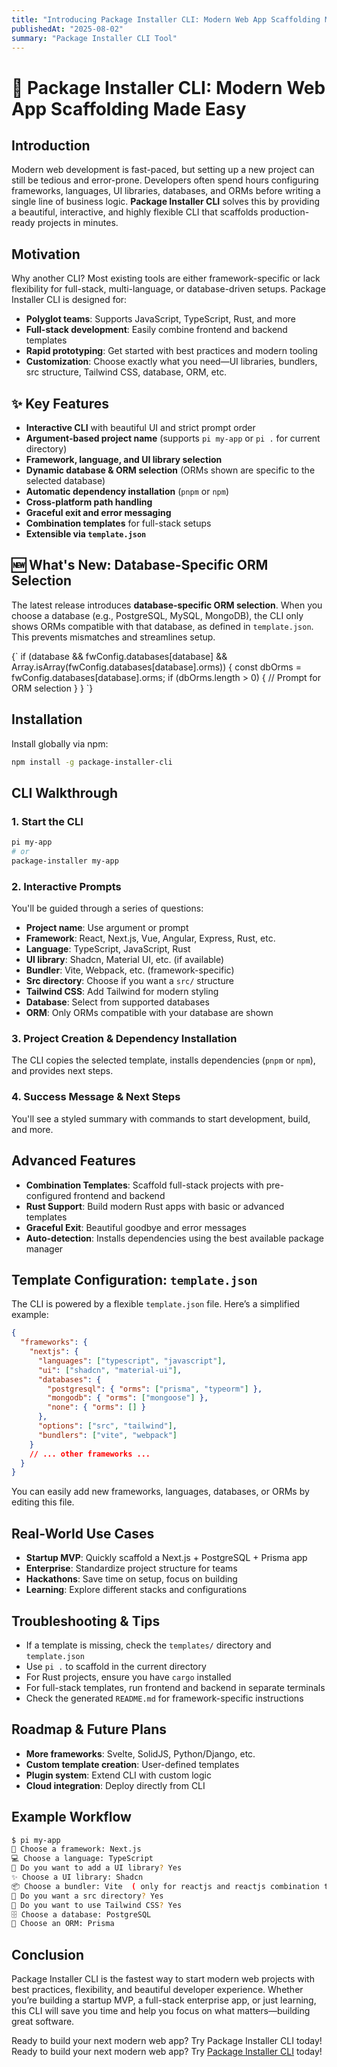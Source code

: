 ```yaml
---
title: "Introducing Package Installer CLI: Modern Web App Scaffolding Made Easy"
publishedAt: "2025-08-02"
summary: "Package Installer CLI Tool"
---
```



# 🚀 Package Installer CLI: Modern Web App Scaffolding Made Easy

## Introduction

Modern web development is fast-paced, but setting up a new project can still be tedious and error-prone. Developers often spend hours configuring frameworks, languages, UI libraries, databases, and ORMs before writing a single line of business logic. **Package Installer CLI** solves this by providing a beautiful, interactive, and highly flexible CLI that scaffolds production-ready projects in minutes.

## Motivation

Why another CLI? Most existing tools are either framework-specific or lack flexibility for full-stack, multi-language, or database-driven setups. Package Installer CLI is designed for:

- **Polyglot teams**: Supports JavaScript, TypeScript, Rust, and more
- **Full-stack development**: Easily combine frontend and backend templates
- **Rapid prototyping**: Get started with best practices and modern tooling
- **Customization**: Choose exactly what you need—UI libraries, bundlers, src structure, Tailwind CSS, database, ORM, etc.

## ✨ Key Features

- **Interactive CLI** with beautiful UI and strict prompt order
- **Argument-based project name** (supports `pi my-app` or `pi .` for current directory)
- **Framework, language, and UI library selection**
- **Dynamic database & ORM selection** (ORMs shown are specific to the selected database)
- **Automatic dependency installation** (`pnpm` or `npm`)
- **Cross-platform path handling**
- **Graceful exit and error messaging**
- **Combination templates** for full-stack setups
- **Extensible via `template.json`**

## 🆕 What's New: Database-Specific ORM Selection

The latest release introduces **database-specific ORM selection**. When you choose a database (e.g., PostgreSQL, MySQL, MongoDB), the CLI only shows ORMs compatible with that database, as defined in `template.json`. This prevents mismatches and streamlines setup.

<Highlight>
{`
if (database && fwConfig.databases[database] && Array.isArray(fwConfig.databases[database].orms)) {
  const dbOrms = fwConfig.databases[database].orms;
  if (dbOrms.length > 0) {
    // Prompt for ORM selection
  }
}
`}
</Highlight>

## Installation

Install globally via npm:

```bash
npm install -g package-installer-cli
```

## CLI Walkthrough

### 1. Start the CLI

```bash
pi my-app
# or
package-installer my-app
```

### 2. Interactive Prompts

You'll be guided through a series of questions:

- **Project name**: Use argument or prompt
- **Framework**: React, Next.js, Vue, Angular, Express, Rust, etc.
- **Language**: TypeScript, JavaScript, Rust
- **UI library**: Shadcn, Material UI, etc. (if available)
- **Bundler**: Vite, Webpack, etc. (framework-specific)
- **Src directory**: Choose if you want a `src/` structure
- **Tailwind CSS**: Add Tailwind for modern styling
- **Database**: Select from supported databases
- **ORM**: Only ORMs compatible with your database are shown

### 3. Project Creation & Dependency Installation

The CLI copies the selected template, installs dependencies (`pnpm` or `npm`), and provides next steps.

### 4. Success Message & Next Steps

You'll see a styled summary with commands to start development, build, and more.

## Advanced Features

- **Combination Templates**: Scaffold full-stack projects with pre-configured frontend and backend
- **Rust Support**: Build modern Rust apps with basic or advanced templates
- **Graceful Exit**: Beautiful goodbye and error messages
- **Auto-detection**: Installs dependencies using the best available package manager

## Template Configuration: `template.json`

The CLI is powered by a flexible `template.json` file. Here’s a simplified example:

```json
{
  "frameworks": {
    "nextjs": {
      "languages": ["typescript", "javascript"],
      "ui": ["shadcn", "material-ui"],
      "databases": {
        "postgresql": { "orms": ["prisma", "typeorm"] },
        "mongodb": { "orms": ["mongoose"] },
        "none": { "orms": [] }
      },
      "options": ["src", "tailwind"],
      "bundlers": ["vite", "webpack"]
    }
    // ... other frameworks ...
  }
}
```

You can easily add new frameworks, languages, databases, or ORMs by editing this file.

## Real-World Use Cases

- **Startup MVP**: Quickly scaffold a Next.js + PostgreSQL + Prisma app
- **Enterprise**: Standardize project structure for teams
- **Hackathons**: Save time on setup, focus on building
- **Learning**: Explore different stacks and configurations

## Troubleshooting & Tips

- If a template is missing, check the `templates/` directory and `template.json`
- Use `pi .` to scaffold in the current directory
- For Rust projects, ensure you have `cargo` installed
- For full-stack templates, run frontend and backend in separate terminals
- Check the generated `README.md` for framework-specific instructions

## Roadmap & Future Plans

- **More frameworks**: Svelte, SolidJS, Python/Django, etc.
- **Custom template creation**: User-defined templates
- **Plugin system**: Extend CLI with custom logic
- **Cloud integration**: Deploy directly from CLI

## Example Workflow

```bash
$ pi my-app
🚀 Choose a framework: Next.js
💻 Choose a language: TypeScript
🧩 Do you want to add a UI library? Yes
✨ Choose a UI library: Shadcn
📦 Choose a bundler: Vite  ( only for reactjs and reactjs combination templates )
📂 Do you want a src directory? Yes
🎨 Do you want to use Tailwind CSS? Yes
🗄️ Choose a database: PostgreSQL
🔧 Choose an ORM: Prisma
```

## Conclusion

Package Installer CLI is the fastest way to start modern web projects with best practices, flexibility, and beautiful developer experience. Whether you’re building a startup MVP, a full-stack enterprise app, or just learning, this CLI will save you time and help you focus on what matters—building great software.


Ready to build your next modern web app? Try Package Installer CLI today!
Ready to build your next modern web app? Try [Package Installer CLI](https://www.npmjs.com/package/package-installer-cli) today!
